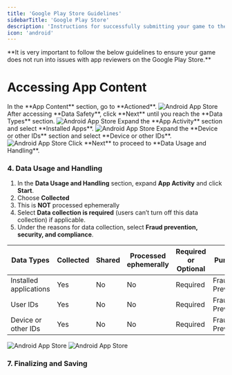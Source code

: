 ```yaml
---
title: 'Google Play Store Guidelines'
sidebarTitle: 'Google Play Store'
description: 'Instructions for successfully submitting your game to the Google Play Store.'
icon: 'android'
---
```


<Warning>
**It is very important to follow the below guidelines to ensure your game does not run into issues with app reviewers on the Google Play Store.**
</Warning>

# Accessing App Content

<Steps>
  <Step title="Navigate to the Google Play Console">
  </Step>
  <Step title="Select App Content from the menu on the left side">
    In the **App Content** section, go to **Actioned**.
  </Step>
  <Step title="Click on Data Safety and then click Manage">
    <Frame>
      <img src="/img/rewards/android-1.png" alt="Android App Store" />
    </Frame>
  </Step>
  <Step title="Data Types Section">
    After accessing **Data Safety**, click **Next** until you reach the **Data Types** section.
    <Frame>
      <img src="/img/rewards/android-2.png" alt="Android App Store" />
    </Frame>
  </Step>
  <Step title="Data Types Section">
    Expand the **App Activity** section and select **Installed Apps**.
    <Frame>
      <img src="/img/rewards/android-3.png" alt="Android App Store" />
    </Frame>
  </Step>
  <Step title="Data Types Section">
    Expand the **Device or other IDs** section and select **Device or other IDs**.
    <Frame>
      <img src="/img/rewards/android-4.png" alt="Android App Store" />
    </Frame>
  </Step>
  <Step title="Data Types Section">
    Click **Next** to proceed to **Data Usage and Handling**.
  </Step>
</Steps>


### 4. Data Usage and Handling

1. In the **Data Usage and Handling** section, expand **App Activity** and click **Start**.
2. Choose **Collected**
3. This is **NOT** processed ephemerally
4. Select **Data collection is required** (users can’t turn off this data collection) if applicable.
5. Under the reasons for data collection, select **Fraud prevention, security, and compliance**.

| Data Types | Collected | Shared | Processed ephemerally | Required or Optional | Purposes |
| --- | --- | --- | --- | --- | --- |
| Installed applications | Yes | No | No | Required | Fraud Prevention |
| User IDs | Yes | No | No | Required | Fraud Prevention |
| Device or other IDs | Yes | No | No | Required | Fraud Prevention |

<Frame>
  <img src="/img/rewards/android-5.png" alt="Android App Store" />
</Frame>

<Frame>
  <img src="/img/rewards/android-6.png" alt="Android App Store" />
</Frame>

### 7. Finalizing and Saving

<Steps>
  <Step title="Review all the selected data types and ensure they are accurately filled out">
  </Step>
  <Step title="Click Save to save your changes">
  </Step>
  <Step title="Submit the declaration if all information is correct">
  </Step>
</Steps>
